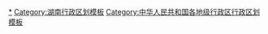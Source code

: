 {{Navbox
|listclass = hlist
|name = 湘潭市行政区划
|title = [[湘潭市]]行政区划
|above = 省级行政区：[[湖南省]]　　政府驻地：[[岳塘区]]
|image = [[File:Administrative Division Xiangtan.png|150px]]
|state = {{{state<includeonly>|collapsed</includeonly>}}}

|group1style = background: #ececec; text-align: center;
|group1 = [[县级行政区]]
|liststyle = background: #ececec; text-align: center;
|list1 = 5[[县级行政区]]（2[[市辖区]]、2[[县级市]] 、1[[县]]）；70[[乡级行政区]]（25[[街道办事处]]、35[[行政建制镇|镇]]、10[[乡 (中华人民共和国)|乡]]）

|group2 = [[市辖区]]
|groupstyle = text-align: center;
|list2 = {{Navbox|child

|group1 = [[雨湖区]]
|list1 =  {{Navbox|child
|group1 = 8街道
|list1 =
* [[雨湖路街道]]
* [[城正街街道]]
* [[云塘街道]]
* [[广场街道 (湘潭市)|广场街道]]
* [[窑湾街道]]
* [[昭潭街道]]
* [[先锋街道 (湘潭市)|先锋街道]]
* [[万楼街道]]
|group2 = 3镇
|list2 =
* [[鹤岭镇]]
* [[楠竹山镇]]
* [[姜畲镇]]
|group3 = 1乡
|list3 =
* [[长城乡 (湘潭市)|长城乡]]
|group4 = [[湘潭经济技术开发区|湘潭开发区]]
|group4style = background: #ececec
|list4 = {{Navbox|child
|group1 = 2街道
|groupstyle = background: #ececec
|list1 =
* [[和平街道 (湘潭市)|和平街道]]
* [[九华街道]]
|group2 = 1乡
|list2 =
* [[响水乡 (湘潭市)|响水乡]]
}}
}}

|group2 = [[岳塘区]]
|list2 =  {{Navbox|child
|group1 = 9街道
|list1 =
* [[岳塘街道]]
* [[东坪街道]]
* [[书院路街道 (湘潭市)|书院路街道]]
* [[下摄司街道]]
* [[建设路街道 (湘潭市)|建设路街道]]
* [[五里堆街道]]
* [[宝塔街道]]
* [[霞城街道]]
* [[荷塘街道]]
|group2 = [[湘潭高新技术产业开发区|湘潭高新区]]
|group2style = background: #ececec
|list2 = {{Navbox|child
|group1 = 2街道
|groupstyle = background: #ececec
|list1 =
* [[双马街道]]
* [[板塘街道]]
}}
|group5 = 昭山示范区
|group5style = background: #ececec
|list5 = {{Navbox|child
|group1 = 1镇
|groupstyle = background: #ececec
|list1 =
* [[昭山镇]]
}}
}}
}}

|group3 = [[县级市]]
|list3 = {{Navbox|child

|group1 = [[湘乡市]]
|list1 = {{Navbox|child
|group1 = 4街道
|list1 =
* [[望春门街道]]
* [[新湘路街道]]
* [[昆仑桥街道]]
* [[东山街道 (湘乡市)|东山街道]]
|group2 = 15镇
|list2 =
* [[山枣镇]]
* [[栗山镇]]
* [[中沙镇 (湘乡市)|中沙镇]]
* [[虞塘镇]]
* [[潭市镇]]
* [[棋梓镇]]
* [[壶天镇]]
* [[翻江镇]]
* [[金石镇 (湘乡市)|金石镇]]
* [[白田镇]]
* [[月山镇 (湘乡市)|月山镇]]
* [[泉塘镇 (湘乡市)|泉塘镇]]
* [[梅桥镇]]
* [[毛田镇 (湘乡市)|毛田镇]]
* [[龙洞镇]]
|group3 = 3乡
|list3 =
* [[东郊乡 (湘乡市)|东郊乡]]
* [[金薮乡]]
* [[育塅乡]]
}}

|group2 = [[韶山市]]
|list2 = {{Navbox|child
|group1 = 2镇
|list1 =
* [[清溪镇 (韶山市)|清溪镇]]
* [[银田镇]]
|group2 = 2乡
|list2 =
* [[韶山乡]]
* [[杨林乡 (韶山市)|杨林乡]]
}}
}}

|group4 = [[县]]
|list4 = {{Navbox|child

|group1 = [[湘潭县]]
|list1 = {{Navbox|child
|group1 = 14镇
|list1 =
* [[易俗河镇]]
* [[谭家山镇]]
* [[中路铺镇]]
* [[茶恩寺镇]]
* [[河口镇 (湘潭县)|河口镇]]
* [[射埠镇]]
* [[花石镇 (湘潭县)|花石镇]]
* [[青山桥镇 (湘潭县)|青山桥镇]]
* [[石鼓镇 (湘潭县)|石鼓镇]]
* [[云湖桥镇]]
* [[石潭镇 (湘潭县)|石潭镇]]
* [[杨嘉桥镇]]
* [[乌石镇 (湘潭县)|乌石镇]]
* [[白石镇 (湘潭县)|白石镇]]
|group2 = 3乡
|list2 =
* [[分水乡 (湘潭县)|分水乡]]
* [[排头乡]]
* [[锦石乡]]
}}
}}
}}
<noinclude>
[[Category:湘潭行政区划|*]]
[[Category:湖南行政区划模板]]
[[Category:中华人民共和国各地级行政区行政区划模板]]
</noinclude>